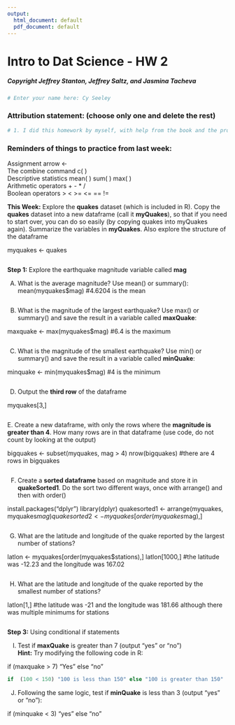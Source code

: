---
output:
  html_document: default
  pdf_document: default
---
# Intro to Dat Science - HW 2
##### Copyright  Jeffrey Stanton, Jeffrey Saltz, and Jasmina Tacheva


```{r}
# Enter your name here: Cy Seeley
```

### Attribution statement: (choose only one and delete the rest)


```{r}
# 1. I did this homework by myself, with help from the book and the professor.

```

### Reminders of things to practice from last week: 
Assignment arrow  		<- <br>
The combine command 	c( ) <br>
Descriptive statistics 	mean( ) sum( ) max( ) <br>
Arithmetic operators		+ - * /<br>
Boolean operators		>    <    >=    <=   ==   !=  <br>

**This Week:** Explore the **quakes** dataset (which is included in R). Copy the **quakes** dataset into a new dataframe (call it **myQuakes**), so that if you need to start over, you can do so easily (by copying quakes into myQuakes again). Summarize the variables in **myQuakes**. Also explore the structure of the dataframe

myquakes <- quakes

```{r}

```

**Step 1:** Explore the earthquake magnitude variable called **mag**  <br>

A.	What is the average magnitude? Use mean() or summary():
mean(myquakes$mag)
#4.6204 is the mean

```{r}

```

B.	What is the magnitude of the largest earthquake? Use max() or summary() and save the result in a variable called **maxQuake**:

maxquake <- max(myquakes$mag)
#6.4 is the maximum

```{r}

```

C.	What is the magnitude of the smallest earthquake? Use min() or summary() and save the result in a variable called **minQuake**:

minquake <- min(myquakes$mag)
#4 is the minimum

```{r}

```

D.	Output the **third row** of the dataframe

myquakes[3,]


```{r}

```

E. Create a new dataframe, with only the rows where the **magnitude is greater than 4**. How many rows are in that dataframe (use code, do not count by looking at the output) 

bigquakes <- subset(myquakes, mag > 4)
nrow(bigquakes)
#there are 4 rows in bigquakes

```{r}

```

F.	Create a **sorted dataframe** based on magnitude and store it in **quakeSorted1**. Do the sort two different ways, once with arrange() and then with order()

install.packages("dplyr")
library(dplyr)
quakesorted1 <- arrange(myquakes, myquakes$mag)
quakesorted2 <- myquakes[order(myquakes$mag),]


```{r}

```

G.	What are the latitude and longitude of the quake reported by the largest number of stations?  

latlon <- myquakes[order(myquakes$stations),]
latlon[1000,]
#the latitude was -12.23 and the longitude was 167.02


```{r}

```

H.	What are the latitude and longitude of the quake reported by the smallest number of stations?  

latlon[1,]
#the latitude was -21 and the longitude was 181.66 although there was multiple minimums for stations

```{r}

```

**Step 3:** Using conditional if statements <br>

I.	 Test if **maxQuake** is greater than 7 (output “yes” or “no”) <br>
**Hint:** Try modifying the following code in R: 

if (maxquake > 7) "Yes" else "no"

```{r}
if  (100 < 150) "100 is less than 150" else "100 is greater than 150"
```

J.	 Following the same logic, test if **minQuake** is less than 3 (output “yes” or “no”):

if (minquake < 3) "yes" else "no"

```{r}

```
